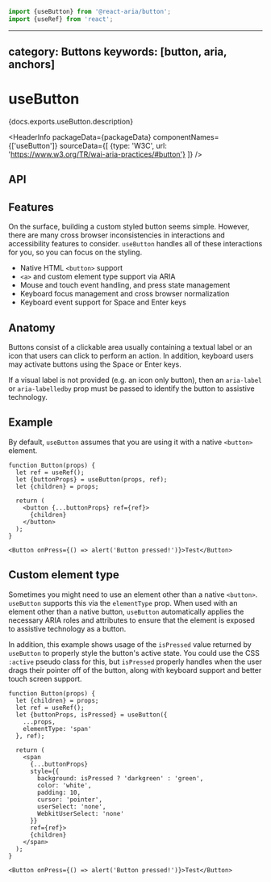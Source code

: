 <!-- Copyright 2020 Adobe. All rights reserved.
This file is licensed to you under the Apache License, Version 2.0 (the "License");
you may not use this file except in compliance with the License. You may obtain a copy
of the License at http://www.apache.org/licenses/LICENSE-2.0
Unless required by applicable law or agreed to in writing, software distributed under
the License is distributed on an "AS IS" BASIS, WITHOUT WARRANTIES OR REPRESENTATIONS
OF ANY KIND, either express or implied. See the License for the specific language
governing permissions and limitations under the License. -->



```jsx import
import {useButton} from '@react-aria/button';
import {useRef} from 'react';
```

---
category: Buttons
keywords: [button, aria, anchors]
---

# useButton

<p>{docs.exports.useButton.description}</p>

<HeaderInfo
  packageData={packageData}
  componentNames={['useButton']}
  sourceData={[
    {type: 'W3C', url: 'https://www.w3.org/TR/wai-aria-practices/#button'}
  ]} />

## API

<FunctionAPI function={docs.exports.useButton} links={docs.links} />

## Features

On the surface, building a custom styled button seems simple. However, there are many
cross browser inconsistencies in interactions and accessibility features to consider.
`useButton` handles all of these interactions for you, so you can focus on the styling.

* Native HTML `<button>` support
* `<a>` and custom element type support via ARIA
* Mouse and touch event handling, and press state management
* Keyboard focus management and cross browser normalization
* Keyboard event support for Space and Enter keys

## Anatomy

Buttons consist of a clickable area usually containing a textual label or an icon
that users can click to perform an action. In addition, keyboard users may activate
buttons using the Space or Enter keys.

If a visual label is not provided (e.g. an icon only button), then an `aria-label` or
`aria-labelledby` prop must be passed to identify the button to assistive technology.

## Example

By default, `useButton` assumes that you are using it with a native `<button>` element.

```tsx example
function Button(props) {
  let ref = useRef();
  let {buttonProps} = useButton(props, ref);
  let {children} = props;

  return (
    <button {...buttonProps} ref={ref}>
      {children}
    </button>
  );
}

<Button onPress={() => alert('Button pressed!')}>Test</Button>
```

## Custom element type

Sometimes you might need to use an element other than a native `<button>`. `useButton` supports
this via the `elementType` prop. When used with an element other than a native button, `useButton`
automatically applies the necessary ARIA roles and attributes to ensure that the element is exposed
to assistive technology as a button.

In addition, this example shows usage of the `isPressed` value returned by `useButton` to properly
style the button's active state. You could use the CSS `:active` pseudo class for this, but `isPressed`
properly handles when the user drags their pointer off of the button, along with keyboard support and better
touch screen support.

```tsx example
function Button(props) {
  let {children} = props;
  let ref = useRef();
  let {buttonProps, isPressed} = useButton({
    ...props,
    elementType: 'span'
  }, ref);

  return (
    <span 
      {...buttonProps}
      style={{
        background: isPressed ? 'darkgreen' : 'green',
        color: 'white',
        padding: 10,
        cursor: 'pointer',
        userSelect: 'none',
        WebkitUserSelect: 'none'
      }}
      ref={ref}>
      {children}
    </span>
  );
}

<Button onPress={() => alert('Button pressed!')}>Test</Button>
```
